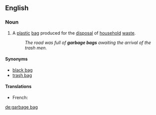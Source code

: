 ==English==

===Noun===
{{en-noun|head=[[garbage]] [[bag]]}}

# {{US}} A [[plastic]] [[bag]] produced for the [[disposal]] of [[household]] [[waste]].
#: ''The road was full of '''garbage bags''' awaiting the arrival of the trash men.''

====Synonyms====
* [[black bag]]
* [[trash bag]]

====Translations====
{{trans-top|plastic bag for the disposal of household waste}}
* French: {{t|fr|sac poubelle|m}}
{{trans-mid}}
{{trans-bottom}}

[[de:garbage bag]]